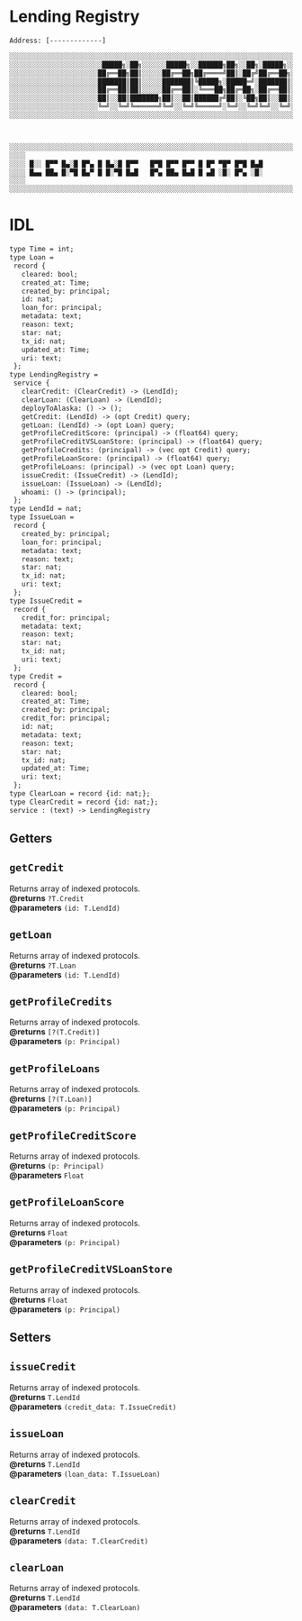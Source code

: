 # Lending Registry

`Address: [-------------]`

```txt
░░░░░░░░░░░░░░░░░░░░░░░░░░░░░░░░░░░░░░░░░░░░░░░░░░░░░░░░░░░░░░░░░░░░░░░░░░░░░░░░░░░░░░
░░░░░░░░░░░░░░░░░░░░░░░█████╗░██╗░░░░░░█████╗░░██████╗██╗░░██╗░█████╗░░░░░░░░░░░░░░░░░
░░░░░░░░░░░░░░░░░░░░░░██╔══██╗██║░░░░░██╔══██╗██╔════╝██║░██╔╝██╔══██╗░░░░░░░░░░░░░░░░
░░░░░░░░░░░░░░░░░░░░░░███████║██║░░░░░███████║╚█████╗░█████═╝░███████║░░░░░░░░░░░░░░░░
░░░░░░░░░░░░░░░░░░░░░░██╔══██║██║░░░░░██╔══██║░╚═══██╗██╔═██╗░██╔══██║░░░░░░░░░░░░░░░░
░░░░░░░░░░░░░░░░░░░░░░██║░░██║███████╗██║░░██║██████╔╝██║░╚██╗██║░░██║░░░░░░░░░░░░░░░░
░░░░░░░░░░░░░░░░░░░░░░╚═╝░░╚═╝╚══════╝╚═╝░░╚═╝╚═════╝░╚═╝░░╚═╝╚═╝░░╚═╝░░░░░░░░░░░░░░░░
░░░░░░░░░░░░░░░░░░░░░░░░░░░░░░░░░░░░░░░░░░░░░░░░░░░░░░░░░░░░░░░░░░░░░░░░░░░░░░░░░░░░░░



░░░░░░░░░░░░░░░░░░░░░░░░░░░░░░░░░░░░░░░░░░░░░░░░░░░░░░░░░░░░░░░░░░░░░░░░░░░░░░░░░░░░░░
░░░░                                                                              ░░░░
░░░░ █░░ █▀▀ █▄░█ █▀▄ █ █▄░█ █▀▀   █▀█ █▀▀ █▀▀ █ █▀ ▀█▀ █▀█ █▄█                   ░░░░
░░░░ █▄▄ ██▄ █░▀█ █▄▀ █ █░▀█ █▄█   █▀▄ ██▄ █▄█ █ ▄█ ░█░ █▀▄ ░█░                   ░░░░
░░░░                                                                              ░░░░
░░░░░░░░░░░░░░░░░░░░░░░░░░░░░░░░░░░░░░░░░░░░░░░░░░░░░░░░░░░░░░░░░░░░░░░░░░░░░░░░░░░░░░

```

# IDL

```txt
type Time = int;
type Loan =
 record {
   cleared: bool;
   created_at: Time;
   created_by: principal;
   id: nat;
   loan_for: principal;
   metadata: text;
   reason: text;
   star: nat;
   tx_id: nat;
   updated_at: Time;
   uri: text;
 };
type LendingRegistry =
 service {
   clearCredit: (ClearCredit) -> (LendId);
   clearLoan: (ClearLoan) -> (LendId);
   deployToAlaska: () -> ();
   getCredit: (LendId) -> (opt Credit) query;
   getLoan: (LendId) -> (opt Loan) query;
   getProfileCreditScore: (principal) -> (float64) query;
   getProfileCreditVSLoanStore: (principal) -> (float64) query;
   getProfileCredits: (principal) -> (vec opt Credit) query;
   getProfileLoanScore: (principal) -> (float64) query;
   getProfileLoans: (principal) -> (vec opt Loan) query;
   issueCredit: (IssueCredit) -> (LendId);
   issueLoan: (IssueLoan) -> (LendId);
   whoami: () -> (principal);
 };
type LendId = nat;
type IssueLoan =
 record {
   created_by: principal;
   loan_for: principal;
   metadata: text;
   reason: text;
   star: nat;
   tx_id: nat;
   uri: text;
 };
type IssueCredit =
 record {
   credit_for: principal;
   metadata: text;
   reason: text;
   star: nat;
   tx_id: nat;
   uri: text;
 };
type Credit =
 record {
   cleared: bool;
   created_at: Time;
   created_by: principal;
   credit_for: principal;
   id: nat;
   metadata: text;
   reason: text;
   star: nat;
   tx_id: nat;
   updated_at: Time;
   uri: text;
 };
type ClearLoan = record {id: nat;};
type ClearCredit = record {id: nat;};
service : (text) -> LendingRegistry

```

## Getters

## `getCredit`

Returns array of indexed protocols.<br/>
**@returns** `?T.Credit`<br/>
**@parameters** `(id: T.LendId)`

## `getLoan`

Returns array of indexed protocols.<br/>
**@returns** `?T.Loan`<br/>
**@parameters** `(id: T.LendId)`

## `getProfileCredits`

Returns array of indexed protocols.<br/>
**@returns** `[?(T.Credit)]`<br/>
**@parameters** `(p: Principal)`

## `getProfileLoans`

Returns array of indexed protocols.<br/>
**@returns** `[?(T.Loan)]`<br/>
**@parameters** `(p: Principal)`

## `getProfileCreditScore`

Returns array of indexed protocols.<br/>
**@returns** `(p: Principal)`<br/>
**@parameters** `Float`

## `getProfileLoanScore`

Returns array of indexed protocols.<br/>
**@returns** `Float`<br/>
**@parameters** `(p: Principal)`

## `getProfileCreditVSLoanStore`

Returns array of indexed protocols.<br/>
**@returns** `Float`<br/>
**@parameters** `(p: Principal)`

## Setters

## `issueCredit`

Returns array of indexed protocols.<br/>
**@returns** `T.LendId`<br/>
**@parameters** `(credit_data: T.IssueCredit)`

## `issueLoan`

Returns array of indexed protocols.<br/>
**@returns** `T.LendId`<br/>
**@parameters** `(loan_data: T.IssueLoan)`

## `clearCredit`

Returns array of indexed protocols.<br/>
**@returns** `T.LendId`<br/>
**@parameters** `(data: T.ClearCredit)`

## `clearLoan`

Returns array of indexed protocols.<br/>
**@returns** `T.LendId`<br/>
**@parameters** `(data: T.ClearLoan)`
